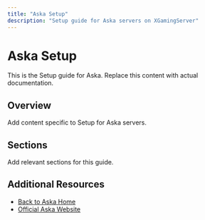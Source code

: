 ```yaml
---
title: "Aska Setup"
description: "Setup guide for Aska servers on XGamingServer"
---
```


# Aska Setup

This is the Setup guide for Aska. Replace this content with actual documentation.

## Overview

Add content specific to Setup for Aska servers.

## Sections

Add relevant sections for this guide.

## Additional Resources

- [Back to Aska Home](./index)
- [Official Aska Website](https://example.com)
